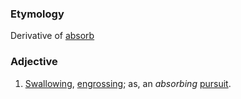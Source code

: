===Etymology===
Derivative of [[absorb]]
===Adjective===
#[[Swallowing]], [[engrossing]]; as, an ''absorbing'' [[pursuit]].